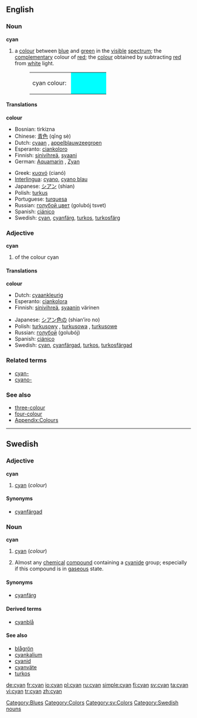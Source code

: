 {{wikipedia}}
==English==

===Noun===
'''cyan'''

# <!--NColour-->a [[colour]] between [[blue]] and [[green]] in the [[visible]] [[spectrum]]; the [[complementary]] colour of [[red]]; the [[colour]] obtained by subtracting [[red]] from [[white]] light.
#:<table><tr><td>cyan colour:&nbsp;</td><td bgcolor="#00FFFF" width="80">&nbsp; </td></tr></table>

====Translations====
<!--NColour-->'''colour'''
{{top}}
*Bosnian: tirkizna {{f}}
*Chinese: [[青色]] (qīng sè)
*Dutch: [[cyaan]] {{n}}, [[appelblauwzeegroen]] {{n}}
*Esperanto: [[ciankoloro]]
*Finnish: [[sinivihreä]], [[syaani]]
*German: [[Aquamarin]] {{n}}, [[Zyan]] {{n}}
{{mid}}
*Greek: [[κυανό]] (cianó) {{n}}
*[[Interlingua]]: [[cyano]], [[cyano blau]]
*Japanese: [[シアン]] (shian)
*Polish: [[turkus]] {{m}}
*Portuguese: [[turquesa]]
*Russian: [[голубой цвет]] (golubój tsvet) {{m}}
*Spanish: [[ciánico]]
*Swedish: [[cyan#Swedish|cyan]], [[cyanfärg]], [[turkos]], [[turkosfärg]]
{{bottom}}

===Adjective===
'''cyan'''

# <!--AdjColour--> of the colour cyan

====Translations====
<!--AdjColour-->'''colour'''
{{top}}
*Dutch: [[cyaankleurig]]
*Esperanto: [[ciankolora]]
*Finnish: [[sinivihreä]], [[syaani]]n värinen
{{mid}}
*Japanese: [[シアン色の]] (shian’iro no)
*Polish: [[turkusowy]] {{m}}, [[turkusowa]] {{f}}, [[turkusowe]] {{n}}
*Russian: [[голубой]] (golubój)
*Spanish: [[ciánico]]
*Swedish: [[cyan#Swedish|cyan]], [[cyanfärgad]], [[turkos]], [[turkosfärgad]]
{{bottom}}

===Related terms===
*[[cyan-]]
*[[cyano-]]

===See also===
*[[three-colour]]
*[[four-colour]]
*[[Appendix:Colours]]

[[Category:Blues]]
[[Category:Colors]]

----

==Swedish==

===Adjective===
'''cyan'''

# [[cyan#English|cyan]] (''colour'')

====Synonyms====
*[[cyanfärgad]]

===Noun===
'''cyan'''

# [[cyan#English|cyan]] (''colour'')
# {{colloquial|lang=sv}} Almost any [[chemical]] [[compound]] containing a [[cyanide]] group; especially if this compound is in [[gaseous]] state.

====Synonyms====
*{{i-c|colour}} [[cyanfärg]]

====Derived terms====
*[[cyanblå]]

====See also====
*[[blågrön]]
*[[cyankalium]]
*[[cyanid]]
*[[cyanväte]]
*[[turkos]]

[[Category:sv:Colors]]
[[Category:Swedish nouns]]

[[de:cyan]]
[[fr:cyan]]
[[io:cyan]]
[[pl:cyan]]
[[ru:cyan]]
[[simple:cyan]]
[[fi:cyan]]
[[sv:cyan]]
[[ta:cyan]]
[[vi:cyan]]
[[tr:cyan]]
[[zh:cyan]]